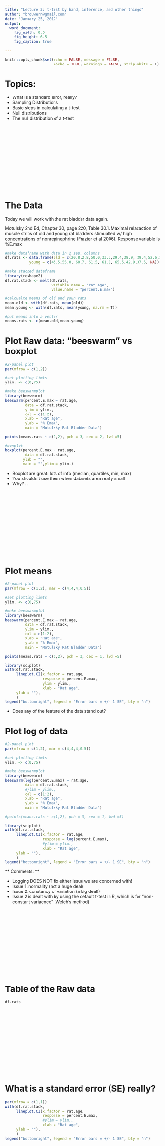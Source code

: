 ```yaml
---
title: "Lecture 3: t-test by hand, inference, and other things"
author: "brouwern@gmail.com"
date: "January 25, 2017"
output:
  word_document:
    fig_width: 8.5
    fig_height: 6.5
    fig_caption: true

---
```


```r
knitr::opts_chunk$set(echo = FALSE, message = FALSE,
                      cache = TRUE, warnings = FALSE, strip.white = F)
```

# Topics:

* What is a standard error, really?
* Sampling Distributions
* Basic steps in calculating a t-test
* Null distributions
* The null distribution of a t-test

<br><br><br><br><br><br><br><br><br><br><br><br>

# The Data

Today we will work with the rat bladder data again.

Motulsky 2nd Ed, Chapter 30, page 220, Table 30.1.  Maximal relaxaction of muscle strips of old and young rat bladders stimualted w/ high concentrations of nonrepinephrine (Frazier et al 2006).  Response variable is %E.max

```r
#make dataframe with data in 2 sep. columns
df.rats <- data.frame(old = c(20.8,2.8,50.0,33.3,29.4,38.9, 29.4,52.6,14.3),
           young = c(45.5,55.0, 60.7, 61.5, 61.1, 65.5,42.9,37.5, NA))


```

```r
#make stacked dataframe
library(reshape2)
df.rat.stack <- melt(df.rats,
                     variable.name = "rat.age",
                     value.name = "percent.E.max")


```

```r
#calcualte means of old and youn rats
mean.old <- with(df.rats, mean(old))
mean.young <- with(df.rats, mean(young, na.rm = T))

```

```r
#put means into a vector
means.rats <- c(mean.old,mean.young)
```


# Plot Raw data: "beeswarm" vs boxplot

```r
#2-panel plot
par(mfrow = c(1,2))

#set plotting limts
ylim. <- c(0,75)

#make beeswarmplot
library(beeswarm)
beeswarm(percent.E.max ~ rat.age, 
         data = df.rat.stack,
         ylim = ylim.,
         col = c(1:2),
         xlab = "Rat age",
         ylab = "% Emax",
         main = "Motulsky Rat Bladder Data")

points(means.rats ~ c(1,2), pch = 3, cex = 2, lwd =5)

#boxplot
boxplot(percent.E.max ~ rat.age, 
         data = df.rat.stack,
        ylab = "",
        main = "",ylim = ylim.)
```

* Boxplot are great: lots of info (median, quartiles, min, max)
* You shouldn't use them when datasets area really small
* Why? ...

<br><br><br><br><br><br><br><br><br><br><br><br>

# Plot means

```r


#2-panel plot
par(mfrow = c(1,2), mar = c(4,4,4,0.5))

#set plotting limts
ylim. <- c(0,75)

#make beeswarmplot
library(beeswarm)
beeswarm(percent.E.max ~ rat.age, 
         data = df.rat.stack,
         ylim = ylim.,
         col = c(1:2),
         xlab = "Rat age",
         ylab = "% Emax",
         main = "Motulsky Rat Bladder Data")

points(means.rats ~ c(1,2), pch = 3, cex = 1, lwd =5)

library(sciplot)
with(df.rat.stack,
     lineplot.CI(x.factor = rat.age,
                 response = percent.E.max,
                 ylim = ylim.,
                 xlab = "Rat age",
     ylab = ""),
     )
legend("bottomright", legend = "Error bars = +/- 1 SE", bty = "n")


```

* Does any of the feature of the data stand out?



# Plot log of data

```r


#2-panel plot
par(mfrow = c(1,2), mar = c(4,4,4,0.5))

#set plotting limts
ylim. <- c(0,75)

#make beeswarmplot
library(beeswarm)
beeswarm(log(percent.E.max) ~ rat.age, 
         data = df.rat.stack,
         #ylim = ylim.,
         col = c(1:2),
         xlab = "Rat age",
         ylab = "% Emax",
         main = "Motulsky Rat Bladder Data")

#points(means.rats ~ c(1,2), pch = 3, cex = 1, lwd =5)

library(sciplot)
with(df.rat.stack,
     lineplot.CI(x.factor = rat.age,
                 response = log(percent.E.max),
                 #ylim = ylim.,
                 xlab = "Rat age",
     ylab = ""),
     )
legend("bottomright", legend = "Error bars = +/- 1 SE", bty = "n")


```


** Comments: **

* Logging DOES NOT fix either issue we are concerned with!
* Issue 1: normality (not a huge deal)
* Issue 2: constancy of variation (a big deal!)
* Issue 2 is dealt with by using the default t-test in R, which is for "non-constant variacnce" (Welch's method)



<br><br><br><br><br><br><br><br><br><br><br><br>



# Table of the Raw data

```r
df.rats
```

<br><br><br><br><br><br><br><br><br><br><br><br>


# What is a standard error (SE) really?
```r
par(mfrow = c(1,1))
with(df.rat.stack,
     lineplot.CI(x.factor = rat.age,
                 response = percent.E.max,
                 #ylim = ylim.,
                 xlab = "Rat age",
     ylab = ""),
     )
legend("bottomright", legend = "Error bars = +/- 1 SE", bty = "n")
```

<br><br><br><br><br><br><br><br><br><br><br><br>



# Build up componets for a t-test

## Means
```r
#add means to the df
df.rats2 <- rbind(df.rats, means.rats)


```

```r
#name the row
row.names(df.rats2)[dim(df.rats2)[1]] <- "means"
```

```r
#Plot the table
round(df.rats2,2)
```

<br><br><br><br><br><br><br><br><br><br><br><br>


## Standard deviation

### Equation 

\[\sigma = \sqrt{\frac{\sum\limits_{i=1}^{n} \left(x_{i} - \bar{x}\right)^{2}} {n-1}}\]

* Why do we always square things in statistics?

```r
#calc sd and add it to the dataframe
sd.old <- with(df.rats, sd(old))
sd.young <- with(df.rats, sd(young, na.rm = T))
sd.rats <- c(sd.old,sd.young)
df.rats2 <- rbind(df.rats2, sd.rats)
row.names(df.rats2)[dim(df.rats2)[1]] <- "SD"

round(df.rats2,2)

```

<br><br><br><br><br><br><br><br><br><br><br><br>


## Sample size

```r
n.old <- 9
n.young <- 8
n.rats <- c(n.old,n.young)
df.rats2 <- rbind(df.rats2, n.rats)
row.names(df.rats2)[dim(df.rats2)[1]] <- "N"

round(df.rats2,2)
```

<br><br><br><br><br><br><br><br><br><br><br><br>


## Key part of t-test: the difference between the means

### Frequentist methods require a "test stastic"


** Main test statistics ** 

* t
* F
* chi^2

**What is a test statistic:**

"The **test statistic** is a number calculated from the data that is used to evaluated how compatible the data are with the result expected under the null" (Whitlock & Shulter 2E pg 154)

* The value of the test statistic is compared to a **Null sampling distribution**
* Extreme values of a test statistic are unlikely to occur if the null hypothesis is true

<br><br><br><br><br><br><br><br><br><br><br><br>



# The t-statistic

## Very general 

\[t = \frac{effect.size}{SE.of.effect.size}\]

* 2-sample t-test
* paired t-test
* regression coefficients (slopes)

<br>

## Less general:

\[t = \frac{difference.between.means}{SE.of.difference}\]

* 2-sample t-test

<br>

## Specific:
\[t = \frac{\bar{x_1}-\bar{x_2}}{SE_d}\]

* 2-sample t-test

<br>

<br><br><br><br><br><br><br><br><br><br><br><br>
  
  
  
  
# Difference between means

```r
diff.means <- df.rats2["means",2]-df.rats2["means",1]
```

```r
df.rats2 <- rbind(df.rats2, c(diff.means,NA))
```

```r
row.names(df.rats2)[dim(df.rats2)[1]] <- "Diff. means"

```

```r
round(df.rats2,2)
```

<br><br><br><br><br><br><br><br><br><br><br><br>
  


## How do you calculate SE of the difference?

* Pool the variances of each sample
* Calc. SE of the difference

### Pooled variance

[insert equation here...]

```r
#Formula for POOLED standard deviation

## Note the formulas squares SD to get variance
var.pooled <- function(df1,df2,s1,s2){
  (df1*s1^2 + df2*s2^2)/(df1+df2)
}

```

```r
# Calculate pooled variance

## extract N and SD for easy access
dfs <- df.rats2["N", ]
SDs <- df.rats2["SD",]

## Apply function for pooled sd
var.pool <-var.pooled(dfs[1],dfs[2],SDs[1],SDs[2])

## Add to df
df.rats2["var.pooled",] <- c(var.pool,NA)


round(df.rats2, 3)
```

<br><br><br><br><br><br><br><br><br><br><br><br>
  


## Standard error of the difference

\[SE_diff = \sqrt{{s_p^2}(\frac{1}{n_1} + \frac{1}{n_2})} \]

* SE of the difference aka SE of the effect size
* Weighted by each sample size

```r
# Standard error of difference

SE.diff <- function(var.pool, n1,n2){
  sqrt(var.pool*(1/n1 + 1/n2))
}
  
se.dif <- SE.diff(var.pool,dfs[1],dfs[2])  
  

df.rats2["SE.diff",] <- c(se.dif, NA)

round(df.rats2,3)

```

<br><br><br><br><br><br><br><br><br><br><br><br>
  

## The t-statistic

**Equation**
\[t = \frac{\bar{x_1}-\bar{x_2}}{SE_d}\]

**Data**
\[t = \frac{30.167-53.712}{6.657}\]

\[t = \frac{-23.546}{6.657}\]

\[t = 3.537\]



```r
#Calcualte t

t.rats <- df.rats2["Diff. means",1]/df.rats2["SE.diff",1]

df.rats2["t", ] <- c(t.rats,NA)

```

```r
df.rats2["df",1] <- df.rats2["N",1]+df.rats2["N",2]-2

round(df.rats2, 3)
```

* t = 3.537
* (actually 3.531488, so I'm a bit off for some reason...)


```r
t.test(df.rats$old, df.rats$young,
       var.equal = T)$statistic
```

<br><br><br><br><br><br><br><br><br><br><br><br>
  


# How do we get p from this?

## We need a sampling distribution!

"The null distribution is the sampling distribution of outcomes for a test statistics under the assumption that the null hypothesis is true" (Whitlock & Shulter 2E pg 155)

## The null distribution for these data

* Null hypothesis: there is no difference between old and young rats
* Emax.old - Emax.young = 0
* Any variation is due to sampling error / noise / etc
* Null distribution is centered on 0


<br><br>


## The NULL DISTRIBUTION addresses the question

* If the null hypothesis was indeed true
* AND you did the study many, many times
* AND you always did the study with the same sample size
* THEN, what is the distribution of **test statistics t**


<br><br><br>

## The null distribution

```r

#a sequence of probabilities
x <- seq(0,1,0.00001)

#our degrees of freedom
df <- df.rats2["df",1]

#t-dist values for each prob. given df
t.dist <- qt(x , df)

##plot the null dist
par(mfrow = c(1,1))
plot.null.dist <- function(ylim. = c(0,250)){
  hist(t.dist, 
     main = "Null distribution, df = 15",
     xlab = "Possible values of t, df = 15",
     ylim = ylim.)}
```

## The Null distribution
```r
# Plot the density function
plot(density(t.dist), 
     xlab = "Probability(t|df = 15)",
     main = "Null t distribution, df = 15")
```

## Null distribution w/our t values

```r
#function to draw arrows
myarrows <- function(x, y0. = 0.1){
  arrows(x0  = x, 
         length = 0.1,
       x1 = x,
       y1 = 0,
       y0 = y0.,
       col = 2, 
       lty = 1, 
       lwd = 3)
}
```

### Recall definition of a p-value

* If the null hypothesis is true, the p-value is the probability of obtaining the data you did **or more extreme values**

* That is, obtaining the **test statistic (t-test) you did** or a more extreme one.


```r
# Plot the density function
plot(density(t.dist), 
     xlab = "Probability(t|df = 15)",
     main = "Null t distribution, df = 15")
myarrows(df.rats2["t",1],y0. = 0.05)
myarrows(-df.rats2["t",1],y0. = 0.05)

```




```r
# Plot the density function
plot(density(t.dist), 
     xlab = "Probability(t|df = 15)",
     main = "Null t distribution, df = 15")
myarrows(df.rats2["t",1],y0. = 0.05)
myarrows(-df.rats2["t",1],y0. = 0.05)
text(x = df.rats2["t",1], y = 0.2,
     "Observed t")
text(x = -df.rats2["t",1], y = 0.2,
     "Observed t")

```






## Null distribution w/our t values AND more extreme values

```r
# Plot the density function
plot(density(t.dist), 
     xlab = "Probability(t|df = 15)",
     main = "Null t distribution, df = 15")
myarrows(df.rats2["t",1],y0. = 0.05)
myarrows(-df.rats2["t",1],y0. = 0.05)

text(x = df.rats2["t",1], y = 0.2,
     "Observed t")
text(x = -df.rats2["t",1], y = 0.2,
     "Observed t")

arrows(x0 = -df.rats2["t",1], x1 = -6,
       y0 = 0, y1 = 0,
       col = 2, lwd = 2, length = 0.052)

arrows(x0 = df.rats2["t",1], x1 = 6,
       y0 = 0, y1 = 0,
       col = 2, lwd = 2, length = 0.052)

text(x = df.rats2["t",1]+1.75, y = 0.05,
     "More extreme t")
text(x =- df.rats2["t",1]-1.75, y = 0.05,
     "More extreme t")

```










## Zoom in on area under curve

```r
plot(density(t.dist), 
     ylim = c(0,0.00354321),
     xlim = c(-5,-3.25),
     lwd = 3,
     main = "Curve beyond our t",
     xlab = "")
abline(v = -df.rats2["t",1], col = 2, lty = 2, lwd = 3)
arrows(x0 = -df.rats2["t",1], x1 = -6,
       y0 = 0, y1 = 0,
       col = 2, lwd = 2, length = 0.052)

```


```r
t.test(df.rats$old, df.rats$young,
       var.equal = T)$p.value
```


* OUr p value is ~0.03
* What is the **area under this curve?**




## Both tails of the curve


```r
par(mfrow = c(1,2))
plot(density(t.dist), 
     ylim = c(0,0.00354321),
     xlim = c(-5,-3.25),
     lwd = 3,
     main = "Left tail",
     xlab = "")
abline(v = -df.rats2["t",1], col = 2, lty = 2, lwd = 3)
arrows(x0 = -df.rats2["t",1], x1 = -6,
       y0 = 0, y1 = 0,
       col = 2, lwd = 2, length = 0.052)

plot(density(t.dist), 
     ylim = c(0,0.00354321),
     xlim = c(3.25,5),
     lwd = 3,
     main = "Right tail",
     xlab = "",ylab = "")
abline(v = df.rats2["t",1], col = 2, lty = 2, lwd = 3)
arrows(x0 = df.rats2["t",1], x1 = 6,
       y0 = 0, y1 = 0,
       col = 2, lwd = 2, length = 0.052)

```



<br><br><br><br><br>

## Both tails of the curve


```r
par(mfrow = c(1,2))
plot(density(t.dist), 
     ylim = c(0,0.00354321),
     xlim = c(-5,-3.25),
     lwd = 3,
     main = "Left tail = 0.015",
     xlab = "")
abline(v = -df.rats2["t",1], col = 2, lty = 2, lwd = 3)
arrows(x0 = -df.rats2["t",1], x1 = -6,
       y0 = 0, y1 = 0,
       col = 2, lwd = 2, length = 0.052)

plot(density(t.dist), 
     ylim = c(0,0.00354321),
     xlim = c(3.25,5),
     lwd = 3,
     main = "Right tail = 0.015",
     xlab = "",ylab = "")
abline(v = df.rats2["t",1], col = 2, lty = 2, lwd = 3)
arrows(x0 = df.rats2["t",1], x1 = 6,
       y0 = 0, y1 = 0,
       col = 2, lwd = 2, length = 0.052)

```


# Quotes:

"The **sampling distribution** is the probability distribution of all values for an estiamte that we might obtain when we sample a population"

"The **test statistic** is a number calculated from the data that is used to evaluated how compatible the data are with the result expected under the null" (Whitlock & Shulter 2E pg 154)

"The **null distribution*** is the sampling distribution of outcomes for a test statistics under the assumption that the null hypothesis is true" (Whitlock & Shulter 2E pg 155)

" The P-value is the probability of obtaining the data (or data showing as great or great difference from the null hypothesis) if the null hypothesis were true" (Whitlock & Shulter 2E pg 157)

"The **significance level alpha** is the probablity used as a criterion for rejecting the null hypothesis.  If the p-value is less than or equal to alpha, then the null hypothesis is rejected.  If the p value is greater than alapha, then the null is *not* rejected" (Whitlock & Shulter 2E pg 159)

"**Type I error** is rejeting a true null hypothesis.  The significance level alpha sets the probability of committing a Type I error." (Whitlock & Shulter 2E pg 160)

"**Type II error** is failing to reject a false null hypothesis" (Whitlock & Shulter 2E pg 160)

"The **power of a test** is the probability that a random sample will lead to rejection of a false null hypothesis" (Whitlock & Shulter 2E pg 161)
